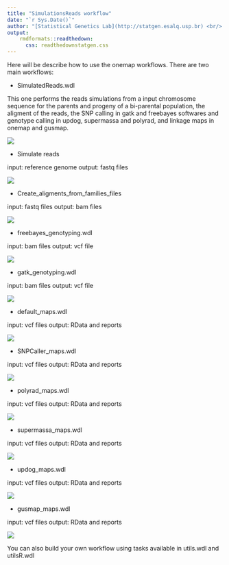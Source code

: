 ```yaml
---
title: "SimulationsReads workflow"
date: "`r Sys.Date()`"
author: "[Statistical Genetics Lab](http://statgen.esalq.usp.br) <br/> Department of Genetics <br/> Luiz de Queiroz College of Agriculture <br/> University of São Paulo"
output:
    rmdformats::readthedown:
      css: readthedownstatgen.css
---
```


Here will be describe how to use the onemap workflows. There are two main workflows:

* SimulatedReads.wdl

This one performs the reads simulations from a input chromosome sequence for the parents and progeny of a bi-parental population, the aligment of the reads, the SNP calling in gatk and freebayes softwares and genotype calling in updog, supermassa and polyrad, and linkage maps in onemap and gusmap.

![](images/SimulatedReads.svg)

* Simulate reads

input: reference genome
output: fastq files

![](images/reads_simu.svg)


* Create_aligments_from_families_files

input: fastq files
output: bam files

![](images/create_alignment_from_read_simulations.svg)


* freebayes_genotyping.wdl

input: bam files
output: vcf file

![](images/freebayes_genotyping.svg)

* gatk_genotyping.wdl

input: bam files
output: vcf file

![](images/gatk_genotyping.svg)

* default_maps.wdl

input: vcf files
output: RData and reports

![](images/default_maps.svg)

* SNPCaller_maps.wdl

input: vcf files
output: RData and reports

![](images/snpcaller_maps.svg)

* polyrad_maps.wdl

input: vcf files
output: RData and reports

![](images/polyrad_maps.svg)

* supermassa_maps.wdl

input: vcf files
output: RData and reports

![](images/supermassa_maps.svg)

* updog_maps.wdl

input: vcf files
output: RData and reports

![](images/updog_maps.svg)

* gusmap_maps.wdl

input: vcf files
output: RData and reports

![](images/gusmap_maps.svg)

You can also build your own workflow using tasks available in utils.wdl and utilsR.wdl
